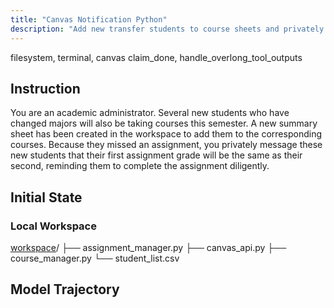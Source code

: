 ```yaml
---
title: "Canvas Notification Python"
description: "Add new transfer students to course sheets and privately notify each that their first assignment grade will mirror their second, urging diligent completion."
---
```


<Columns cols={2}>
  <Card title="MCP Server" icon="cloud">
    filesystem, terminal, canvas
  </Card>
  <Card title="Local Tool" icon="terminal">
    claim_done, handle_overlong_tool_outputs
  </Card>
</Columns>

## Instruction

You are an academic administrator. Several new students who have changed majors will also be taking courses this semester. A new summary sheet has been created in the workspace to add them to the corresponding courses. Because they missed an assignment, you privately message these new students that their first assignment grade will be the same as their second, reminding them to complete the assignment diligently.

## Initial State

### Local Workspace

<div className="file-tree">
<a href="https://github.com/hkust-nlp/mcpbench_dev/tree/finalpool_dev/tasks/finalpool/reimbursement-form-filler/initial_workspace">workspace</a>/
├── assignment_manager.py
├── canvas_api.py
├── course_manager.py
└── student_list.csv
</div>


## Model Trajectory

